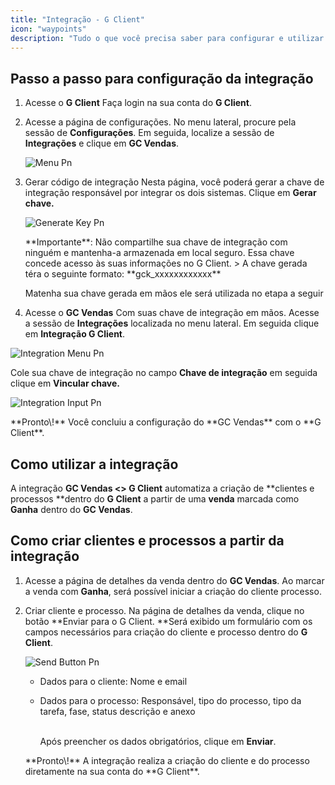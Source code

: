 ```yaml
---
title: "Integração - G Client"
icon: "waypoints"
description: "Tudo o que você precisa saber para configurar e utilizar a integração com o G Client."
---
```


## Passo a passo para configuração da integração

1. Acesse o **G Client**
   Faça login na sua conta do **G Client**.
2. Acesse a página de configurações.
   No menu lateral, procure pela sessão de **Configurações**. Em seguida, localize a sessão de **Integrações** e clique em **GC Vendas**.

   ![Menu Pn](/images/integracoes/menu.png)
3. Gerar código de integração
   Nesta página, você poderá gerar a chave de integração responsável por integrar os dois sistemas. Clique em **Gerar chave.**

   ![Generate Key Pn](/images/integracoes/generate-key.png)

   <Warning>
     **Importante**: Não compartilhe sua chave de integração com ninguém e mantenha-a armazenada em local seguro. Essa chave concede acesso às suas informações no G Client.
   </Warning>
   > A chave gerada téra o seguinte formato:  **gck_xxxxxxxxxxxx**

   Matenha sua chave gerada em mãos ele será utilizada no etapa a seguir
4. Acesse o **GC Vendas**
Com suas chave de integração em mãos. Acesse a sessão de **Integrações** localizada no menu lateral. Em seguida clique em  **Integração G Client**. 

![Integration Menu Pn](/images/integracoes/integration-menu.png)

Cole sua chave de integração no campo **Chave de integração** em seguida clique em **Vincular chave.**

![Integration Input Pn](/images/integracoes/integration-input.png)

<Check>
  **Pronto\!**  Você concluiu a configuração do **GC Vendas** com o **G Client**.
</Check>

## Como utilizar a integração

A integração **GC Vendas \<\> G Client** automatiza a criação de **clientes e processos **dentro do **G Client**  a partir de uma **venda** marcada como **Ganha** dentro do **GC Vendas**.

## Como criar clientes e processos a partir da integração

1. Acesse a página de detalhes da venda dentro do **GC Vendas**.
   Ao marcar a venda com **Ganha**, será possível iniciar a criação do cliente processo.
2. Criar cliente e processo.
   Na página de detalhes da venda, clique no botão **Enviar para o G Client. **Será exibido um formulário com os campos necessários para criação do cliente e processo dentro do **G Client**.

   ![Send Button Pn](/images/integracoes/send-button.png)
   - Dados para o cliente: Nome e email
   - Dados para o processo: Responsável, tipo do processo, tipo da tarefa, fase, status descrição e anexo

     \
     Após preencher os dados obrigatórios, clique em **Enviar**.

   <Check>
     **Pronto\!** A integração realiza a criação do cliente e do processo diretamente na sua conta do **G Client**.
   </Check>